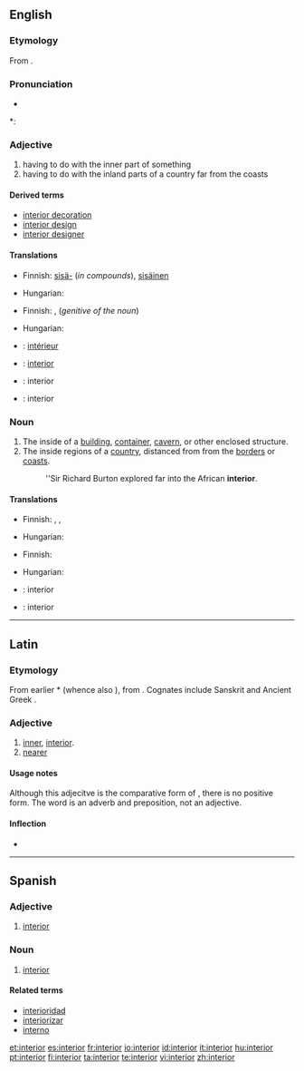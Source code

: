 {{wikipedia|dab=interior}}
==English==

===Etymology===
From {{etyl|la}} {{term|interior||inner, interior|lang=la}}.

===Pronunciation===
* {{audio|en-us-interior.ogg|Audio (US)}}

*: {{rhymes|ɪəriə(r)}}

===Adjective===
{{en-adj|-}}

# having to do with the inner part of something
# having to do with the inland parts of a country far from the coasts

====Derived terms====
* [[interior decoration]]
* [[interior design]]
* [[interior designer]]

====Translations====
{{trans-top|having to do with the inner part of something}}
* Finnish: [[sisä-]] (''in compounds''), [[sisäinen]]
{{trans-mid}}
* Hungarian: {{t+|hu|belső}}
{{trans-bottom}}

{{trans-top|having to do with the inland parts of a country}}
* Finnish: {{t+|fi|sisä-}}, {{t+|fi|sisämaa|alt=sisämaan}} (''genitive of the noun'')
{{trans-mid}}
* Hungarian: {{t|hu|bel-}}
{{trans-bottom}}

{{checktrans-top}}
* {{ttbc|French}}: [[intérieur]] {{m}}
* {{ttbc|Portuguese}}: [[interior]] {{m}}
{{checktrans-mid}}
* {{ttbc|Interlingua}}: interior
* {{ttbc|Spanish}}: interior {{m}}
{{checktrans-bottom}}

===Noun===
{{en-noun}}

# The inside of a [[building]], [[container]], [[cavern]], or other enclosed structure.
# The inside regions of a [[country]], distanced from from the [[border]]s or [[coast]]s.
#: ''Sir Richard Burton explored far into the African '''interior'''.

====Translations====
{{trans-top|the inside of an enclosed structure}}
* Finnish: {{t|fi|sisätila}}, {{t|fi|sisus}}, {{t+|fi|sisäpuoli}}
{{trans-mid}}
* Hungarian: {{t+|hu|belső}}
{{trans-bottom}}

{{trans-top|the inside regions of a country}}
* Finnish: {{t+|fi|sisämaa}}
{{trans-mid}}
* Hungarian: {{t|hu|belterület}}
{{trans-bottom}}

{{checktrans-top}}
* {{ttbc|Interlingua}}: interior
* {{ttbc|Spanish}}: interior {{m}}
{{checktrans-bottom}}

----

==Latin==

===Etymology===
From earlier *{{term||interus}} (whence also {{term|intra|intrā|lang=la}}), from {{proto|Indo-European|h₁énteros|inner, what is inside|lang=la}}. Cognates include Sanskrit {{term|sc=Deva|अन्तर|tr=ántara||interior|lang=sa}} and Ancient Greek {{term|sc=polytonic|ἔντερον|tr=enteron||intestine, bowel|lang=grc}}.

===Adjective===
{{infl form|la|adjective|inter|comp|cat=comparatives}}

# [[inner]], [[#English|interior]].
# [[nearer]]

====Usage notes====
Although this adjecitve is the comparative form of {{term|inter|lang=la}}, there is no positive form.  The word {{term|inter|lang=la}} is an adverb and preposition, not an adjective.

====Inflection====
*{{ladecl3com}}
{{la-decl-comparative|inter}}

----

==Spanish==

===Adjective===
{{es-adj|pl=interiores}}

# [[interior#English|interior]]

===Noun===
{{es-noun-m|pl=interiores}}

# [[interior#English|interior]]

====Related terms====
* [[interioridad]]
* [[interiorizar]]
* [[interno]]

[[et:interior]]
[[es:interior]]
[[fr:interior]]
[[io:interior]]
[[id:interior]]
[[it:interior]]
[[hu:interior]]
[[pt:interior]]
[[fi:interior]]
[[ta:interior]]
[[te:interior]]
[[vi:interior]]
[[zh:interior]]